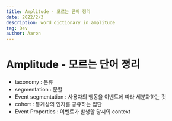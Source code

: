 ```yaml
---
title: Amplitude - 모르는 단어 정리
date: 2022/2/3
description: word dictionary in amplitude
tag: Dev
author: Aaron
---
```


# Amplitude - 모르는 단어 정리

- taxonomy : 분류
- segmentation : 분할
- Event segmentation : 사용자의 행동을 이벤트에 따라 세분화하는 것
- cohort : 통계상의 인자를 공유하는 집단
- Event Properties : 이벤트가 발생할 당시의 context

